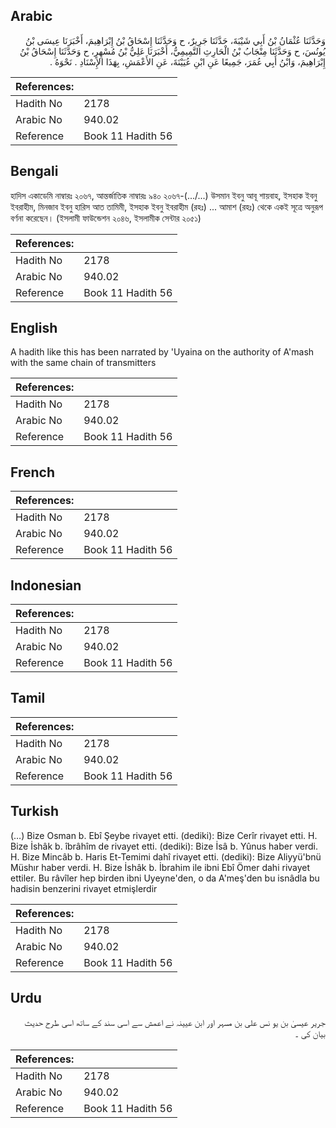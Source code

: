 ## Arabic


<div dir="rtl" lang="ar" style={{fontSize:'larger',backgroundColor:'#f8f9fa',padding:20}}>
وَحَدَّثَنَا عُثْمَانُ بْنُ أَبِي شَيْبَةَ، حَدَّثَنَا جَرِيرٌ، ح وَحَدَّثَنَا إِسْحَاقُ بْنُ إِبْرَاهِيمَ، أَخْبَرَنَا عِيسَى بْنُ يُونُسَ، ح وَحَدَّثَنَا مِنْجَابُ بْنُ الْحَارِثِ التَّمِيمِيُّ، أَخْبَرَنَا عَلِيُّ بْنُ مُسْهِرٍ، ح وَحَدَّثَنَا إِسْحَاقُ بْنُ إِبْرَاهِيمَ، وَابْنُ أَبِي عُمَرَ، جَمِيعًا عَنِ ابْنِ عُيَيْنَةَ، عَنِ الأَعْمَشِ، بِهَذَا الإِسْنَادِ ‏.‏ نَحْوَهُ ‏.‏
</div>
<div style={{backgroundColor:'#f8f9fa',padding:20, marginBottom: 10}}><table> <thead> <tr> <th>References:</th> <th></th> </tr> </thead> <tbody><tr><td>Hadith No</td><td>2178</td></tr><tr><td>Arabic No</td><td>940.02</td></tr><tr><td>Reference</td><td>Book 11 Hadith 56</td></tr></tbody></table></div>

## Bengali


<div dir="ltr" lang="bn" style={{fontSize:'larger',backgroundColor:'#f8f9fa',padding:20}}>
হাদিস একাডেমি নাম্বারঃ ২০৬৭, আন্তর্জাতিক নাম্বারঃ ৯৪০ ২০৬৭-(.../...) উসমান ইবনু আবূ শায়বাহ, ইসহাক ইবনু ইবরাহীম, মিনজাব ইবনু হারিস আত তামিমী, ইসহাক ইবনু ইবরাহীম (রহঃ) ... আমাশ (রহঃ) থেকে একই সূত্রে অনুরূপ বর্ণনা করেছেন। (ইসলামী ফাউন্ডেশন ২০৪৬, ইসলামীক সেন্টার ২০৫১)
</div>
<div style={{backgroundColor:'#f8f9fa',padding:20, marginBottom: 10}}><table> <thead> <tr> <th>References:</th> <th></th> </tr> </thead> <tbody><tr><td>Hadith No</td><td>2178</td></tr><tr><td>Arabic No</td><td>940.02</td></tr><tr><td>Reference</td><td>Book 11 Hadith 56</td></tr></tbody></table></div>

## English


<div dir="ltr" lang="en" style={{fontSize:'larger',backgroundColor:'#f8f9fa',padding:20}}>
A hadith like this has been narrated by 'Uyaina on the authority of A'mash with the same chain of transmitters
</div>
<div style={{backgroundColor:'#f8f9fa',padding:20, marginBottom: 10}}><table> <thead> <tr> <th>References:</th> <th></th> </tr> </thead> <tbody><tr><td>Hadith No</td><td>2178</td></tr><tr><td>Arabic No</td><td>940.02</td></tr><tr><td>Reference</td><td>Book 11 Hadith 56</td></tr></tbody></table></div>

## French


<div dir="ltr" lang="fr" style={{fontSize:'larger',backgroundColor:'#f8f9fa',padding:20}}>

</div>
<div style={{backgroundColor:'#f8f9fa',padding:20, marginBottom: 10}}><table> <thead> <tr> <th>References:</th> <th></th> </tr> </thead> <tbody><tr><td>Hadith No</td><td>2178</td></tr><tr><td>Arabic No</td><td>940.02</td></tr><tr><td>Reference</td><td>Book 11 Hadith 56</td></tr></tbody></table></div>

## Indonesian


<div dir="ltr" lang="id" style={{fontSize:'larger',backgroundColor:'#f8f9fa',padding:20}}>

</div>
<div style={{backgroundColor:'#f8f9fa',padding:20, marginBottom: 10}}><table> <thead> <tr> <th>References:</th> <th></th> </tr> </thead> <tbody><tr><td>Hadith No</td><td>2178</td></tr><tr><td>Arabic No</td><td>940.02</td></tr><tr><td>Reference</td><td>Book 11 Hadith 56</td></tr></tbody></table></div>

## Tamil


<div dir="ltr" lang="ta" style={{fontSize:'larger',backgroundColor:'#f8f9fa',padding:20}}>

</div>
<div style={{backgroundColor:'#f8f9fa',padding:20, marginBottom: 10}}><table> <thead> <tr> <th>References:</th> <th></th> </tr> </thead> <tbody><tr><td>Hadith No</td><td>2178</td></tr><tr><td>Arabic No</td><td>940.02</td></tr><tr><td>Reference</td><td>Book 11 Hadith 56</td></tr></tbody></table></div>

## Turkish


<div dir="ltr" lang="tr" style={{fontSize:'larger',backgroundColor:'#f8f9fa',padding:20}}>
(…) Bize Osman b. Ebî Şeybe rivayet etti. (dediki): Bize Cerîr rivayet etti. H. Bize İshâk b. îbrâhîm de rivayet etti. (dediki): Bize İsâ b. Yûnus haber verdi. H. Bize Mincâb b. Haris Et-Temimi dahî rivayet etti. (dediki): Bize Aliyyü'bnü Müshır haber verdi. H. Bize İshâk b. İbrahim ile ibni Ebî Ömer dahi rivayet ettiler. Bu râvîler hep birden ibni Uyeyne'den, o da A'meş'den bu isnâdla bu hadisin benzerini rivayet etmişlerdir
</div>
<div style={{backgroundColor:'#f8f9fa',padding:20, marginBottom: 10}}><table> <thead> <tr> <th>References:</th> <th></th> </tr> </thead> <tbody><tr><td>Hadith No</td><td>2178</td></tr><tr><td>Arabic No</td><td>940.02</td></tr><tr><td>Reference</td><td>Book 11 Hadith 56</td></tr></tbody></table></div>

## Urdu


<div dir="rtl" lang="ur" style={{fontSize:'larger',backgroundColor:'#f8f9fa',padding:20}}>
جریر عیسیٰ بن یو نس علی بن مسہر اور ابن عیینہ نے اعمش سے اسی سند کے ساتھ اسی طرح حدیث بیان کی ۔
</div>
<div style={{backgroundColor:'#f8f9fa',padding:20, marginBottom: 10}}><table> <thead> <tr> <th>References:</th> <th></th> </tr> </thead> <tbody><tr><td>Hadith No</td><td>2178</td></tr><tr><td>Arabic No</td><td>940.02</td></tr><tr><td>Reference</td><td>Book 11 Hadith 56</td></tr></tbody></table></div>